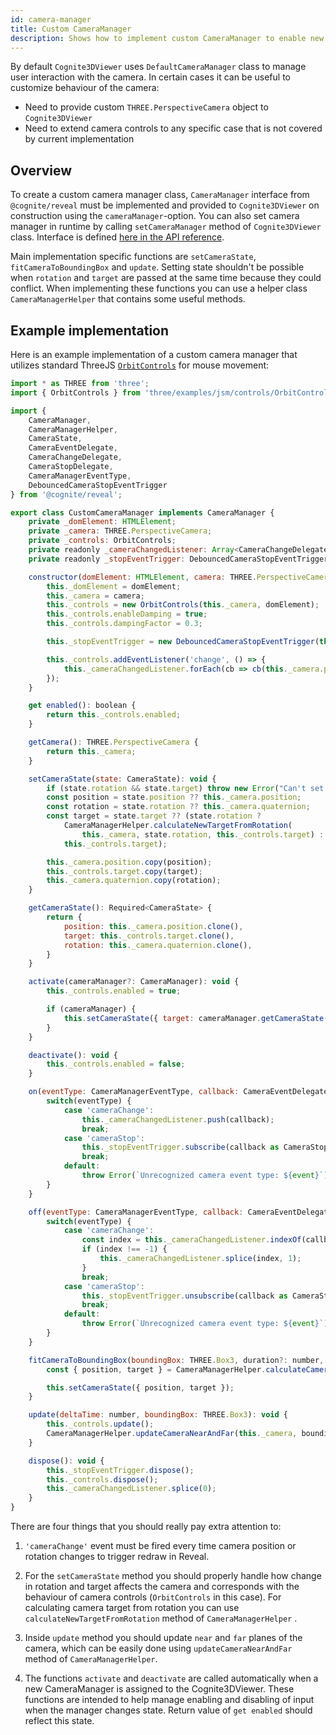 ```yaml
---
id: camera-manager
title: Custom CameraManager
description: Shows how to implement custom CameraManager to enable new camera manipulation features.
---
```



By default `Cognite3DViewer` uses `DefaultCameraManager` class to manage user interaction with the camera.
In certain cases it can be useful to customize behaviour of the camera:

- Need to provide custom `THREE.PerspectiveCamera` object to `Cognite3DViewer`
- Need to extend camera controls to any specific case that is not covered by current implementation


## Overview

To create a custom camera manager class, `CameraManager` interface from `@cognite/reveal` must be implemented
and provided to `Cognite3DViewer` on construction using the `cameraManager`-option. You can also set camera manager
in runtime by calling `setCameraManager` method of `Cognite3DViewer` class. Interface is defined [here in the API reference](../api/interfaces/cognite_reveal.CameraManager.md).

Main implementation specific functions are `setCameraState`, `fitCameraToBoundingBox` and `update`.
Setting state shouldn't be possible when `rotation` and `target` are passed at the same time because they could conflict.
When implementing these functions you can use a helper class `CameraManagerHelper` that contains some useful methods.

## Example implementation

Here is an example implementation of a custom camera manager that utilizes standard ThreeJS [`OrbitControls`](https://threejs.org/docs/index.html?q=orbit#examples/en/controls/OrbitControls) for mouse movement:

```js
import * as THREE from 'three';
import { OrbitControls } from 'three/examples/jsm/controls/OrbitControls';

import {
    CameraManager,
    CameraManagerHelper,
    CameraState,
    CameraEventDelegate,
    CameraChangeDelegate,
    CameraStopDelegate,
    CameraManagerEventType,
    DebouncedCameraStopEventTrigger
} from '@cognite/reveal';

export class CustomCameraManager implements CameraManager {
    private _domElement: HTMLElement;
    private _camera: THREE.PerspectiveCamera;
    private _controls: OrbitControls;
    private readonly _cameraChangedListener: Array<CameraChangeDelegate> = [];
    private readonly _stopEventTrigger: DebouncedCameraStopEventTrigger;

    constructor(domElement: HTMLElement, camera: THREE.PerspectiveCamera) {
        this._domElement = domElement;
        this._camera = camera;
        this._controls = new OrbitControls(this._camera, domElement);
        this._controls.enableDamping = true;
        this._controls.dampingFactor = 0.3;

        this._stopEventTrigger = new DebouncedCameraStopEventTrigger(this);

        this._controls.addEventListener('change', () => {
            this._cameraChangedListener.forEach(cb => cb(this._camera.position, this._controls.target));
        });
    }

    get enabled(): boolean {
        return this._controls.enabled;
    }

    getCamera(): THREE.PerspectiveCamera {
        return this._camera;
    }

    setCameraState(state: CameraState): void {
        if (state.rotation && state.target) throw new Error("Can't set both rotation and target");
        const position = state.position ?? this._camera.position;
        const rotation = state.rotation ?? this._camera.quaternion;
        const target = state.target ?? (state.rotation ?
            CameraManagerHelper.calculateNewTargetFromRotation(
                this._camera, state.rotation, this._controls.target) :
            this._controls.target);

        this._camera.position.copy(position);
        this._controls.target.copy(target);
        this._camera.quaternion.copy(rotation);
    }

    getCameraState(): Required<CameraState> {
        return {
            position: this._camera.position.clone(),
            target: this._controls.target.clone(),
            rotation: this._camera.quaternion.clone(),
        }
    }

    activate(cameraManager?: CameraManager): void {
        this._controls.enabled = true;

        if (cameraManager) {
            this.setCameraState({ target: cameraManager.getCameraState().target });
        }
    }

    deactivate(): void {
        this._controls.enabled = false;
    }

    on(eventType: CameraManagerEventType, callback: CameraEventDelegate): void {
        switch(eventType) {
            case 'cameraChange':
                this._cameraChangedListener.push(callback);
                break;
            case 'cameraStop':
                this._stopEventTrigger.subscribe(callback as CameraStopDelegate);
                break;
            default:
                throw Error(`Unrecognized camera event type: ${event}`);
        }
    }

    off(eventType: CameraManagerEventType, callback: CameraEventDelegate): void {
        switch(eventType) {
            case 'cameraChange':
                const index = this._cameraChangedListener.indexOf(callback);
                if (index !== -1) {
                    this._cameraChangedListener.splice(index, 1);
                }
                break;
            case 'cameraStop':
                this._stopEventTrigger.unsubscribe(callback as CameraStopDelegate);
                break;
            default:
                throw Error(`Unrecognized camera event type: ${event}`);
        }
    }

    fitCameraToBoundingBox(boundingBox: THREE.Box3, duration?: number, radiusFactor?: number): void {
        const { position, target } = CameraManagerHelper.calculateCameraStateToFitBoundingBox(this._camera, boundingBox, radiusFactor);

        this.setCameraState({ position, target });
    }

    update(deltaTime: number, boundingBox: THREE.Box3): void {
        this._controls.update();
        CameraManagerHelper.updateCameraNearAndFar(this._camera, boundingBox);
    }

    dispose(): void {
        this._stopEventTrigger.dispose();
        this._controls.dispose();
        this._cameraChangedListener.splice(0);
    }
}
```
There are four things that you should really pay extra attention to:
1. `'cameraChange'` event must be fired every time camera position or rotation changes to trigger redraw in Reveal.

2. For the `setCameraState` method you should properly handle how change in rotation and target affects the camera and corresponds with
the behaviour of camera controls (`OrbitControls` in this case). For calculating camera target from rotation you can use `calculateNewTargetFromRotation` method of `CameraManagerHelper` .

3. Inside `update` method you should update `near` and `far` planes of the camera, which can be easily done using `updateCameraNearAndFar` method of `CameraManagerHelper`.

4. The functions `activate` and `deactivate` are called automatically when a new CameraManager is assigned to the Cognite3DViewer. These functions are intended to help manage enabling and disabling of input when the manager changes state. Return value of `get enabled` should reflect this state.
